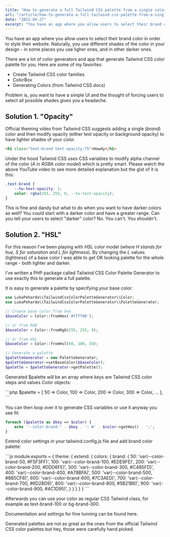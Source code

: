 ```yaml
---
title: "How to generate a full Tailwind CSS palette from a single color"
url: "/article/how-to-generate-a-full-tailwind-css-palette-from-a-single-color/"
date: "2022-04-27"
excerpt: "You have an app where you allow users to select their brand color in order to style their website. Naturally, you use different shades of the color in your design - in some places you use ligher ones, and in other darker ones. But the problem is ..."
---
```



<p class="pb-3 text-slate-400 light-mode:text-slate-800 text-xl">You have an app where you allow users to select their brand color in order to style their website. Naturally, you use different shades of the color in your design - in some places you use ligher ones, and in other darker ones.</p>

<p class="pb-3 text-slate-400 light-mode:text-slate-800 text-xl">There are a lot of color generators and app that generate Tailwind CSS color palette for you. Here are some of my favorites:</p>

<ul class="list-disc pl-4">
    <li class="pb-3 text-slate-400 light-mode:text-slate-800 text-xl"><ColorLink color="green" href="https://uicolors.app/create">Create Tailwind CSS color families</ColorLink></li>
    <li class="pb-3 text-slate-400 light-mode:text-slate-800 text-xl"><ColorLink color="yellow" href="https://colorbox.io/">ColorBox</ColorLink></li>
    <li class="pb-3 text-slate-400 light-mode:text-slate-800 text-xl"><ColorLink color="blue" href="https://tailwindcss.com/docs/customizing-colors#generating-colors">Generating Colors (from Tailwind CSS docs)</ColorLink></li>
</ul>

<Divider></Divider>

<p class="pb-3 text-slate-400 light-mode:text-slate-800 text-xl">Problem is, you want to have a simple UI and the thought of forcing users to select all possible shades gives you a headache.</p>

<Divider></Divider>

<h2 class="text-white light-mode:text-gray-800 text-2xl italic mb-4">Solution 1. "Opacity"</h2>

<p class="pb-3 text-slate-400 light-mode:text-slate-800 text-xl">Official <ColorLink color="red" href="https://www.youtube.com/watch?v=MAtaT8BZEAo">theming video from Tailwind CSS</ColorLink> suggests adding a single (<em>brand</em>) color and then modify opacity (either text opacity or background opacity) to have lighter shades of your color.</p>

```html
<h1 class="text-brand text-opacity-75">Howdy</h1>
```

<p class="pb-3 text-slate-400 light-mode:text-slate-800 text-xl">Under the hood Tailwind CSS uses CSS variables to modify alpha channel of the color (<em>A in RGBA color model</em>) which is pretty smart. Please watch the above YouTube video to see more detailed explanation but the gist of it is this:</p>

```css
.text-brand {
    --tw-text-opacity: 1;
    color: rgba(255, 255, 0, --tw-text-opacity);
}
```

<p class="pb-3 text-slate-400 light-mode:text-slate-800 text-xl">This is fine and dandy but what to do when you want to have darker colors as well? You could start with a darker color and have a greater range. Can you tell your users to select "darker" color? No. You can't. You shouldn't.</p>

<Divider></Divider>

<h2 class="text-white light-mode:text-gray-800 text-2xl italic mb-4">Solution 2. "HSL"</h2>

<p class="pb-3 text-slate-400 light-mode:text-slate-800 text-xl">For this reason I've been playing with <em>HSL</em> color model (<em>where H stands for hue, S for saturation and L for lightness</em>). By changing the <em>L</em> values (lightness) of a base color I was able to get OK looking palette for the whole range - both lighter and darker.</p>

<p class="pb-3 text-slate-400 light-mode:text-slate-800 text-xl">I've written a PHP package called <ColorLink color="green" href="https://github.com/lukapeharda/tailwindcss-color-palette-generator">Tailwind CSS Color Palette Generator</ColorLink> to use exactly this to generate a full palette.</p>

<p class="pb-3 text-slate-400 light-mode:text-slate-800 text-xl">It is easy to generate a palette by specifying your base color:</p>

```php
use LukaPeharda\\TailwindCssColorPaletteGenerator\\Color;
use LukaPeharda\\TailwindCssColorPaletteGenerator\\PaletteGenerator;

// Create base color from hex
$baseColor = Color::fromHex('#ffff00');

// or from RGB
$baseColor = Color::fromRgb(255, 255, 0);

// or from HSL
$baseColor = Color::fromHsl(60, 100, 50);

// Generate a palette
$paletteGenerator = new PaletteGenerator;
$paletteGenerator->setBaseColor($baseColor);
$palette = $paletteGenerator->getPalette();
```

<p class="pb-3 text-slate-400 light-mode:text-slate-800 text-xl">Generated <span class="text-white italic">$palette</span> will be an array where keys are Tailwind CSS color steps and values <span class="text-white italic">Color</span> objects:</p>
```php
$palette = [
    50 => Color,
    100 => Color,
    200 => Color,
    300 => Color,
    ...
];
```

<p class="pb-3 text-slate-400 light-mode:text-slate-800 text-xl">You can then loop over it to generate CSS variables or use it anyway you see fit:</p>

```php
foreach ($palette as $key => $color) {
    echo '--color-brand-' . $key . ': #' . $color->getHex() . ';';
}
```

<p class="pb-3 text-slate-400 light-mode:text-slate-800 text-xl">Extend color settings in your <span class="text-white italic">tailwind.config.js</span> file and add <span class="text-white italic">brand</span> color palette:</p>
```js
module.exports = {
    theme: {
        extend: {
            colors: {
                brand: {
                    50: 'var(--color-brand-50, #F5F3FF)',
                    100: 'var(--color-brand-100, #EDE9FE)',
                    200: 'var(--color-brand-200, #DDD6FE)',
                    300: 'var(--color-brand-300, #C4B5FD)',
                    400: 'var(--color-brand-400, #A78BFA)',
                    500: 'var(--color-brand-500, #8B5CF6)',
                    600: 'var(--color-brand-600, #7C3AED)',
                    700: 'var(--color-brand-700, #6D28D9)',
                    800: 'var(--color-brand-800, #5B21B6)',
                    900: 'var(--color-brand-900, #4C1D95)',
                }
            }
        }
    }
}
```

<p class="pb-3 text-slate-400 light-mode:text-slate-800 text-xl">Afterwards you can use your color as regular CSS Tailwind class, for example as <span class="text-white italic">text-brand-100</span> or <span class="text-white italic">bg-brand-300</span>.</p>
<p class="pb-3 text-slate-400 light-mode:text-slate-800 text-xl">Documentation and settings for fine tunning can be found <ColorLink color="yellow" href="https://github.com/lukapeharda/tailwindcss-color-palette-generator">here</ColorLink>.</p>

<Divider></Divider>

<p class="pb-3 text-slate-400 light-mode:text-slate-800 text-xl">Generated palettes are not as great as the ones from the official Tailwind CSS color palettes but hey, those were carefully hand picked.</p>